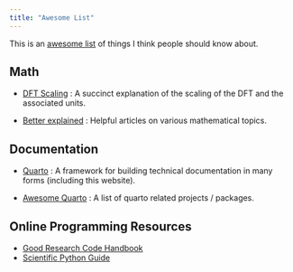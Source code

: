 ```yaml
---
title: "Awesome List"
---
```


This is an [awesome list](https://github.com/topics/awesome-list) of things I think people should know about.

## Math

- [DFT Scaling](https://appliedacousticschalmers.github.io/scaling-of-the-dft/AES2020_eBrief/) :
    A succinct explanation of the scaling of the DFT and the associated units.

- [Better explained](https://betterexplained.com/archives/) : Helpful articles on various mathematical topics.

## Documentation

- [Quarto](https://quarto.org/) : A framework for building technical documentation in many forms (including this website).

- [Awesome Quarto](https://github.com/mcanouil/awesome-quarto) : A list of quarto related projects / packages.


## Online Programming Resources

- [Good Research Code Handbook](https://goodresearch.dev/)
- [Scientific Python Guide](https://learn.scientific-python.org/)
